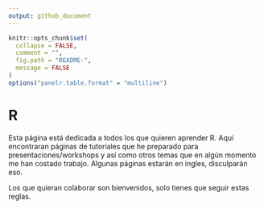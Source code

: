```yaml
---
output: github_document
---
```


```r
knitr::opts_chunk$set(
  collapse = FALSE,
  comment = "",
  fig.path = "README-",
  message = FALSE
)
options("panelr.table.format" = "multiline")
```

# R

Esta página está dedicada a todos los que quieren aprender R. Aquí encontraran páginas de tutoriales que he preparado para presentaciones/workshops y así como otros temas que en algún momento me han costado trabajo. Algunas páginas estarán en ingles, disculparán eso. 

Los que quieran colaborar son bienvenidos, solo tienes que seguir estas reglas.  

#